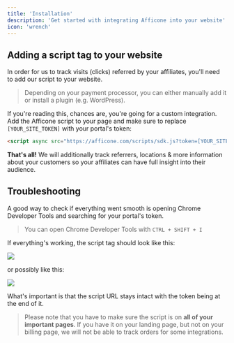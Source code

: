 ```yaml
---
title: 'Installation'
description: 'Get started with integrating Afficone into your website'
icon: 'wrench'
---
```


## Adding a script tag to your website

In order for us to track visits (clicks) referred by your affiliates, you'll need to add our script to your website.

> Depending on your payment processor, you can either manually add it or install a plugin (e.g. WordPress).

If you're reading this, chances are, you're going for a custom integration. Add the Afficone script to your page and make sure to replace `[YOUR_SITE_TOKEN]` with your portal's token:

```html
<script async src="https://afficone.com/scripts/sdk.js?token=[YOUR_SITE_TOKEN]" />
```

**That's all!** We will additionally track referrers, locations & more information about your customers so your affiliates can have full insight into their audience.

## Troubleshooting

A good way to check if everything went smooth is opening Chrome Developer Tools and searching for your portal's token.

> You can open Chrome Developer Tools with `CTRL + SHIFT + I`

If everything's working, the script tag should look like this:

![](/images/installation/html-check-footer.png)

or possibly like this:

![](/images/installation/html-check.png)

What's important is that the script URL stays intact with the token being at the end of it.

> Please note that you have to make sure the script is on **all of your important pages**. If you have it on your landing page, but not on your billing page, we will not be able to track orders for some integrations.
